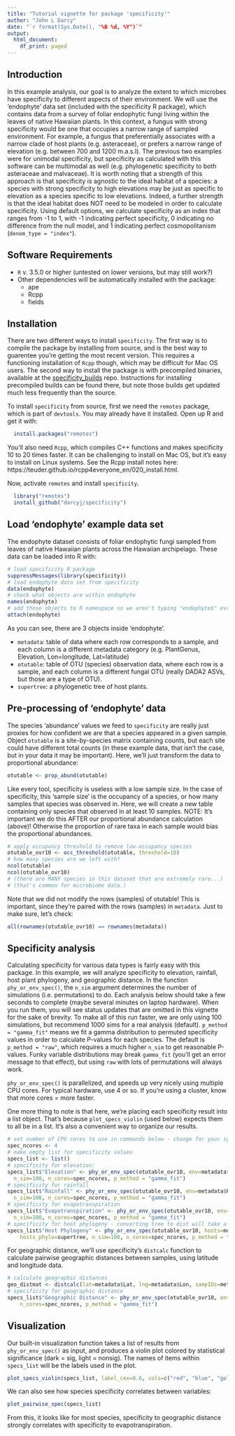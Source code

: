 ```yaml
---
title: "Tutorial vignette for package 'specificity'"
author: "John L Darcy"
date: "`r format(Sys.Date(), "%B %d, %Y")`"
output:
  html_document:
    df_print: paged
---
```


## Introduction
In this example analysis, our goal is to analyze the extent to which microbes have specificity to different aspects of their environment. We will use the 'endophyte' data set (included with the specificity R package), which contains data from a survey of foliar endophytic fungi living within the leaves of native Hawaiian plants. In this context, a fungus with strong specificity would be one that occupies a narrow range of sampled environment. For example, a fungus that preferentially associates with a narrow clade of host plants (e.g. asteraceae), or prefers a narrow range of elevation (e.g. between 700 and 1200 m.a.s.l). The previous two examples were for unimodal specificity, but specificity as calculated with this software can be multimodal as well (e.g. phylogenetic specificity to both asteraceae and malvaceae). It is worth noting that a strength of this approach is that specificity is agnostic to the ideal habitat of a species: a species with strong specificity to high elevations may be just as specific to elevation as a species specific to low elevations. Indeed, a further strength is that the ideal habitat does NOT need to be modeled in order to calculate specificity. Using default options, we calculate specificity as an index that ranges from -1 to 1, with -1 indicating perfect specificity, 0 indicating no difference from the null model, and 1 indicating perfect cosmopolitanism (`denom_type = "index"`).

## Software Requirements
* `R` v. 3.5.0 or higher (untested on lower versions, but may still work?)
* Other dependencies will be automatically installed with the package:
    - ape
    - Rcpp
    - fields

## Installation
There are two different ways to install `specificity`. The first way is to compile the package by installing from source, and is the best way to guarentee you're getting the most recent version. This requires a functioning installation of `Rcpp` though, which may be difficult for Mac OS users. The second way to install the package is with precompiled binaries, available at the [specificity_builds](https://github.com/darcyj/specificity_builds) repo. Instructions for installing precompiled builds can be found there, but note those builds get updated much less frequently than the source.

To install `specificity` from source, first we need the `remotes` package, which is part of `devtools`. You may already have it installed. Open up R and get it with:
```r
  install.packages("remotes")
```

You'll also need `Rcpp`, which compiles C++ functions and makes specificity 10 to 20 times faster. It can be challenging to install on Mac OS, but it's easy to install on Linux systems. See the Rcpp install notes here: https://teuder.github.io/rcpp4everyone_en/020_install.html. 

Now, activate `remotes`  and install `specificity`.
```r
  library("remotes")
  install_github("darcyj/specificity")
```

## Load 'endophyte' example data set
The endophyte dataset consists of foliar endophytic fungi sampled from leaves of native Hawaiian plants across the Hawaiian archipelago. These data can be loaded into R with:
```r
# load specificity R package
suppressMessages(library(specificity))
# load endophyte data set from specificity
data(endophyte)
# check what objects are within endophyte
names(endophyte)
# add those objects to R namespace so we aren't typing "endophyte$" every time
attach(endophyte)
```
As you can see, there are 3 objects inside 'endophyte'. 

* `metadata`: table of data where each row corresponds to a sample, and each column is a different metadata category (e.g. PlantGenus, Elevation, Lon=longitude, Lat=latitude)
* `otutable`: table of OTU (species) observation data, where each row is a sample, and each column is a different fungal OTU (really DADA2 ASVs, but those are a type of OTU).
* `supertree`: a phylogenetic tree of host plants.

## Pre-processing of 'endophyte' data
The species 'abundance' values we feed to `specificity` are really just proxies for how confident we are that a species appeared in a given sample. Object `otutable` is a site-by-species matrix containing counts, but each site could have different total counts (in these example data, that isn't the case, but in your data it may be important). Here, we'll just transform the data to proportional abundance:
```r
otutable <- prop_abund(otutable)
```

Like every tool, specificity is useless with a low sample size. In the case of specificity, this 'sample size' is the occupancy of a species, or how many samples that species was observed in. Here, we will create a new table containing only species that observed in at least 10 samples. NOTE: It's important we do this AFTER our proportional abundance calculation (above)! Otherwise the proportion of rare taxa in each sample would bias the proportional abundances.
```r
# apply occupancy threshold to remove low-occupancy species
otutable_ovr10 <- occ_threshold(otutable, threshold=10)
# how many species are we left with?
ncol(otutable)
ncol(otutable_ovr10)
# (there are MANY species in this dataset that are extremely rare...)
# (that's common for microbiome data.)
```

Note that we did not modify the rows (samples) of otutable! This is important, since they're paired with the rows (samples) in `metadata`. Just to make sure, let's check:
```r
all(rownames(otutable_ovr10) == rownames(metadata))
```

## Specificity analysis
Calculating specificity for various data types is fairly easy with this package. In this example, we will analyze specificity to elevation, rainfall, host plant phylogeny, and geographic distance. In the function `phy_or_env_spec()`, the `n_sim` argument determines the number of simulations (i.e. permutations) to do. Each analysis below should take a few seconds to complete (maybe several minutes on laptop hardware). When you run them, you will see status updates that are omitted in this vignette for the sake of brevity. To make all of this run faster, we are only using 100 simulations, but recommend 1000 sims for a real analysis (default). `p_method = "gamma_fit"` means we fit a gamma distribution to permuted specificity values in order to calculate P-values for each species. The default is `p_method = "raw"`, which requires a much higher `n_sim` to get reasonable P-values. Funky variable distributions may break `gamma_fit` (you'll get an error message to that effect), but using `raw` with lots of permutations will always work.

`phy_or_env_spec()` is parallelized, and speeds up very nicely using multiple CPU cores. For typical hardware, use 4 or so. If you're using a cluster, know that more cores = more faster.

One more thing to note is that here, we're placing each specificity result into a list object. That's because `plot_specs_violin` (used below) expects them to all be in a list. It's also a convenient way to organize our results.

```r
# set number of CPU cores to use in commands below - change for your system.
spec_ncores <- 4
# make empty list for specificity values
specs_list <- list()
# specificity for elevation:
specs_list$"Elevation" <- phy_or_env_spec(otutable_ovr10, env=metadata$Elevation, 
  n_sim=100, n_cores=spec_ncores, p_method = "gamma_fit")
# specificity for rainfall
specs_list$"Rainfall" <- phy_or_env_spec(otutable_ovr10, env=metadata$Rainfall, 
  n_sim=100, n_cores=spec_ncores, p_method = "gamma_fit")
# specificity for evapotranspiration
specs_list$"Evapotranspiration" <- phy_or_env_spec(otutable_ovr10, env=metadata$Evapotranspiration, 
  n_sim=100, n_cores=spec_ncores, p_method = "gamma_fit")
# specificity for host phylogeny - converting tree to dist will take a while!
specs_list$"Host Phylogeny" <- phy_or_env_spec(otutable_ovr10, hosts=metadata$PlantGenus, 
	hosts_phylo=supertree, n_sim=100, n_cores=spec_ncores, p_method = "gamma_fit")
```

For geographic distance, we'll use specificity's `distcalc` function to calculate pairwise geographic distances between samples, using latitude and longitude data.  
```r
# calculate geographic distances
geo_distmat <- distcalc(lat=metadata$Lat, lng=metadata$Lon, sampIDs=metadata$SampleID)
# specificity for geographic distance
specs_list$"Geographic Distance" <- phy_or_env_spec(otutable_ovr10, env=geo_distmat, n_sim=100, 
	n_cores=spec_ncores, p_method = "gamma_fit")
```

## Visualization
Our built-in visualization function takes a list of results from `phy_or_env_spec()` as input, and produces a violin plot colored by statistical significance (dark = sig, light = nonsig). The names of items within `specs_list` will be the labels used in the plot. 
```r
plot_specs_violin(specs_list, label_cex=0.6, cols=c("red", "blue", "gold", "green", "black"))
```

We can also see how species specificity correlates between variables:
```r
plot_pairwise_spec(specs_list)
```
From this, it looks like for most species, specificity to geographic distance strongly correlates with specificity to evapotranspiration. 